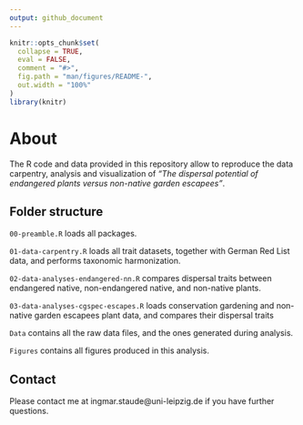 ```yaml
---
output: github_document
---
```


<!-- README.md is generated from README.Rmd. Please edit that file -->

```r
knitr::opts_chunk$set(
  collapse = TRUE,
  eval = FALSE,
  comment = "#>",
  fig.path = "man/figures/README-",
  out.width = "100%"
)
library(knitr)
```

# About
The R code and data provided in this repository allow to reproduce the data carpentry, analysis and visualization of *"The dispersal potential of endangered plants versus non-native garden escapees"*.

## Folder structure
`00-preamble.R` loads all packages. 

`01-data-carpentry.R` loads all trait datasets, together with German Red List data, and performs taxonomic harmonization.

`02-data-analyses-endangered-nn.R` compares dispersal traits between endangered native, non-endangered native, and non-native plants.

`03-data-analyses-cgspec-escapes.R` loads conservation gardening and non-native garden escapees plant data, and compares their dispersal traits

`Data` contains all the raw data files, and the ones generated during analysis.

`Figures` contains all figures produced in this analysis.


## Contact
Please contact me at ingmar.staude@uni-leipzig.de if you have further questions.


